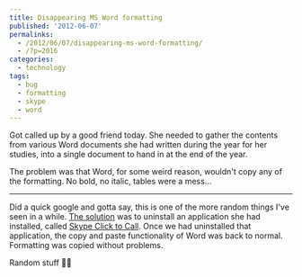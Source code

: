 ```yaml
---
title: Disappearing MS Word formatting
published: '2012-06-07'
permalinks:
  - /2012/06/07/disappearing-ms-word-formatting/
  - /?p=2016
categories:
  - technology
tags:
  - bug
  - formatting
  - skype
  - word
---
```


Got called up by a good friend today. She needed to gather the contents from various Word documents she had written during the year for her studies, into a single document to hand in at the end of the year.

The problem was that Word, for some weird reason, wouldn't copy any of the formatting. No bold, no italic, tables were a mess...

<hr classname="fix" />

Did a quick google and gotta say, this is one of the more random things I've seen in a while. <a href="http://social.technet.microsoft.com/Forums/en-US/officesetupdeploy/thread/8357d656-aae0-41d5-a01e-ea11087812a6">The solution</a> was to uninstall an application she had installed, called <a href="http://www.skype.com/en/download-skype/click-to-call/">Skype Click to Call</a>. Once we had uninstalled that application, the copy and paste functionality of Word was back to normal. Formatting was copied without problems.

Random stuff 🤷‍♂️
